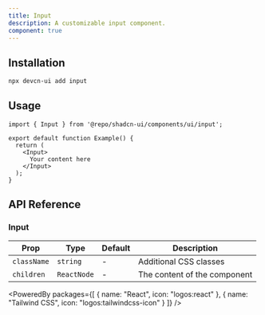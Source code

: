 ```yaml
---
title: Input
description: A customizable input component.
component: true
---
```


<ComponentPreview name="input" />

## Installation

```bash
npx devcn-ui add input
```

## Usage

```tsx
import { Input } from '@repo/shadcn-ui/components/ui/input';

export default function Example() {
  return (
    <Input>
      Your content here
    </Input>
  );
}
```

## API Reference

### Input

| Prop | Type | Default | Description |
| --- | --- | --- | --- |
| `className` | `string` | - | Additional CSS classes |
| `children` | `ReactNode` | - | The content of the component |

<PoweredBy packages={[
  { name: "React", icon: "logos:react" },
  { name: "Tailwind CSS", icon: "logos:tailwindcss-icon" }
]} />
